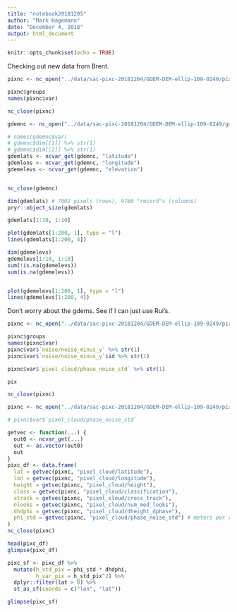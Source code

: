 ```yaml
---
title: "notebook20181205"
author: "Mark Hagemann"
date: "December 4, 2018"
output: html_document
---
```


```r
knitr::opts_chunk$set(echo = TRUE)
```

Checking out new data from Brent.

```r
pixnc <- nc_open("../data/sac-pixc-20181204/GDEM-DEM-ellip-109-0249/pixel_cloud.nc")

pixnc$groups
names(pixnc$var)

nc_close(pixnc)
```


```r
gdemnc <- nc_open("../data/sac-pixc-20181204/GDEM-DEM-ellip-109-0249/gdem_truth.LeftSwath.nc")

# names(gdemnc$var)
# gdemnc$dim[[1]] %>% str(1)
# gdemnc$dim[[2]] %>% str(1)
gdemlats <- ncvar_get(gdemnc, "latitude")
gdemlons <- ncvar_get(gdemnc, "longitude")
gdemelevs <- ncvar_get(gdemnc, "elevation")


nc_close(gdemnc)
```

```r
dim(gdemlats) # 7001 pixels (rows), 9760 "record"s (columns)
pryr::object_size(gdemlats)

gdemlats[1:10, 1:10]

plot(gdemlats[1:200, 1], type = "l")
lines(gdemlats[1:200, 4])

dim(gdemelevs)
gdemelevs[1:10, 1:10]
sum(!is.na(gdemelevs))
sum(is.na(gdemelevs))


plot(gdemelevs[1:200, 1], type = "l")
lines(gdemelevs[1:200, 4])

```

Don't worry about the gdems. See if I can just use Rui's. 

```r
pixnc <- nc_open("../data/sac-pixc-20181204/GDEM-DEM-ellip-109-0249/pixel_cloud.nc")

pixnc$groups
names(pixnc$var)
pixnc$var$`noise/noise_minus_y` %>% str(1)
pixnc$var$`noise/noise_minus_y`$id %>% str(1)

pixnc$var$`pixel_cloud/phase_noise_std` %>% str(1)

pix

nc_close(pixnc)
```

```r
pixnc <- nc_open("../data/sac-pixc-20181204/GDEM-DEM-ellip-109-0249/pixel_cloud.nc")

# pixnc$var$`pixel_cloud/phase_noise_std`

getvec <- function(...) {
  out0 <- ncvar_get(...)
  out <- as.vector(out0)
  out
}
pixc_df <- data.frame(
  lat = getvec(pixnc, "pixel_cloud/latitude"),
  lon = getvec(pixnc, "pixel_cloud/longitude"),
  height = getvec(pixnc, "pixel_cloud/height"),
  class = getvec(pixnc, "pixel_cloud/classification"),
  xtrack = getvec(pixnc, "pixel_cloud/cross_track"),
  nlooks = getvec(pixnc, "pixel_cloud/num_med_looks"),
  dhdphi = getvec(pixnc, "pixel_cloud/dheight_dphase"),
  phi_std = getvec(pixnc, "pixel_cloud/phase_noise_std") # meters per radian
)
nc_close(pixnc)

head(pixc_df)
glimpse(pixc_df)
```

```r
pixc_sf <- pixc_df %>% 
  mutate(h_std_pix = phi_std * dhdphi,
         h_var_pix = h_std_pix^2) %>% 
  dplyr::filter(lat > 0) %>% 
  st_as_sf(coords = c("lon", "lat"))

glimpse(pixc_sf)

```

